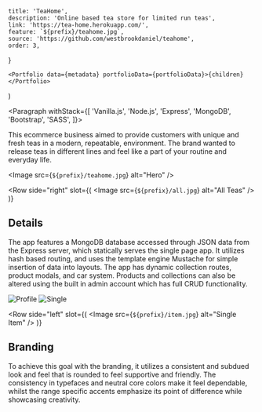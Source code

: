 
	title: 'TeaHome',
	description: 'Online based tea store for limited run teas',
	link: 'https://tea-home.herokuapp.com/',
	feature: `${prefix}/teahome.jpg`,
	source: 'https://github.com/westbrookdaniel/teahome',
	order: 3,
}

	<Portfolio data={metadata} portfolioData={portfolioData}>{children}</Portfolio>
)

<Paragraph withStack={[
	'Vanilla.js',
	'Node.js',
	'Express',
	'MongoDB',
	'Bootstrap',
	'SASS',
]}>


This ecommerce business aimed to provide customers with unique and fresh teas
in a modern, repeatable, environment. The brand wanted to release teas in
different lines and feel like a part of your routine and everyday life.

</Paragraph>


<Image src={`${prefix}/teahome.jpg`} alt="Hero" />

<Row 
	side="right" 
	slot={(
		<Image src={`${prefix}/all.jpg`} alt="All Teas" />
	)}
>


## Details

The app features a MongoDB database accessed through JSON data from the Express
server, which statically serves the single page app. It utilizes hash based
routing, and uses the template engine Mustache for simple insertion of data
into layouts. The app has dynamic collection routes, product modals, and car
system. Products and collections can also be altered using the built in admin
account which has full CRUD functionality.

</Row>


<Gallery>
	<Image src={`${prefix}/profile.jpg`} alt="Profile" />
	<Image src={`${prefix}/single.jpg`} alt="Single" />
</Gallery>

<Row 
	side="left" 
	slot={(
		<Image src={`${prefix}/item.jpg`} alt="Single Item" />
	)}
>


## Branding

To achieve this goal with the branding, it utilizes a consistent and subdued
look and feel that is rounded to feel supportive and friendly. The consistency
in typefaces and neutral core colors make it feel dependable, whilst the range
specific accents emphasize its point of difference while showcasing creativity.

</Row>

